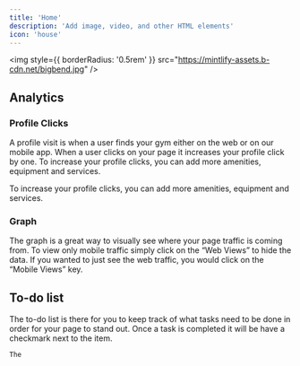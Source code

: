 ```yaml
---
title: 'Home'
description: 'Add image, video, and other HTML elements'
icon: 'house'
---
```


<img
  style={{ borderRadius: '0.5rem' }}
  src="https://mintlify-assets.b-cdn.net/bigbend.jpg"
/>

## Analytics

### Profile Clicks

A profile visit is when a user finds your gym either on the web or on our mobile app. When a user clicks on your page it increases your profile click by one. To increase your profile clicks, you can add more amenities, equipment and services.

<Tip>

To increase your profile clicks, you can add more amenities, equipment and services.



</Tip>

### Graph

The graph is a great way to visually see where your page traffic is coming from. To view only mobile traffic simply click on the “Web Views” to hide the data. If you wanted to just see the web traffic, you would click on the “Mobile Views” key.


## To-do list
The to-do list is there for you to keep track of what tasks need to be done in order for your page to stand out. Once a task is completed it will be have a checkmark next to the item. 

```html
The 
```
